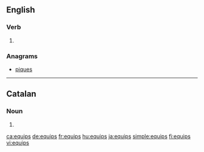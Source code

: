 ==English==

===Verb===
{{head|en|verb form}}

# {{en-third-person singular of|equip}}

===Anagrams===
* [[piques#English|piques]]

----

==Catalan==

===Noun===
{{head|ca|noun form}}

# {{plural of|equip|lang=ca}}

[[ca:equips]]
[[de:equips]]
[[fr:equips]]
[[hu:equips]]
[[ja:equips]]
[[simple:equips]]
[[fi:equips]]
[[vi:equips]]